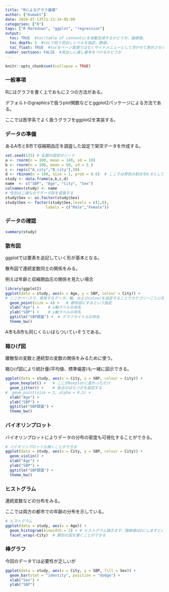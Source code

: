 ```yaml
---
title: "Rによるグラフ基礎"
author: ["Kumakt"]
date: 2020-07-13T21:13:14-05:00
categories: ["R"]
tags: ["R Markdown", "ggplot", "regression"]
output: 
  toc: TRUE  #toc(table of contents)を自動生成するかどうか。論理値。
  toc_depth: 3  #tocで拾う見出しレベルを指定。数値。
  toc_float: TRUE  #tocをページ冒頭ではなくサイドメニューとして浮かせて表示させるかどうか
number_sections: FALSE  #見出しに通し番号をつけるかどうか
---
```


```r
knitr::opts_chunk$set(collapse = TRUE)
```


### 一般事項

Rにはグラフを書く上でおもに２つの方法がある。

デフォルトのgraphicsで扱うplot関数などとggplot2パッケージによる方法である。

ここでは医学系でよく扱うグラフをggplot2を実装する。


### データの準備


あるA市とB市で収縮期血圧を調査した設定で架空データを作成する。


```r
set.seed(125) # 乱数の固定のシード
a <- rnorm(n = 100, mean = 140, sd = 10)
b <- rnorm(n = 100, mean = 60, sd = 5 )
c <- rep(c("A_city","B_city"),50)
d <- rbinom(n = 100, size = 1, prob = 0.6)  # ここでは男性の割合を0.6として二項分布によるランダム値の作成
study <- data.frame(a,b,c,d)
name  <- c("SBP", "Age", "City", "Sex") 
colnames(study) <- name
# 性別は二値なのでデータ型を変換する
study$Sex <- as.factor(study$Sex)
study$Sex <- factor(study$Sex,levels = c(1,0),
                  labels = c("Male","Female"))
```


### データの確認

```r
summary(study)
```


### 散布図

ggplotでは要素を追記していく形が基本となる。

散布図で連続変数同士の関係をみる。

例えば年齢と収縮期血圧の関係を見たい場合

```r
library(ggplot2)
ggplot(data = study, aes(x = Age, y = SBP, colour = City)) +   
# ここがベースで、使用するデータ、軸、およびcolourを指定することでカテゴリーごとに色分けできる
  geom_point(size = 4) +   # 散布図にするという指定
  xlab("Age") +    # x軸ラベルの命名
  ylab("SBP") +    # y軸ラベルの命名
  ggtitle("SBP調査") +  # グラフタイトルの命名
  theme_bw()  
```


A市もB市も同じくらいばらついていそうである。


### 箱ひげ図


離散型の変数と連続型の変数の関係をみるために使う。

箱ひげ図により統計量(平均値、標準偏差)も一緒に図示できる。


```r
ggplot(data = study, aes(x = City, y = SBP, colour = City)) +
  geom_boxplot() +   # ここがboxplotに変わっただけ
  geom_jitter() +    # 各点のばらつきを追加する
#  geom_point(size = 3, alpha = 0.5) +
  xlab("Age") + 
  ylab("SBP") + 
  ggtitle("SBP調査") + 
  theme_bw()
```


### バイオリンプロット

バイオリンプロットによりデータの分布の密度も可視化することができる。

```r
# バイオリンプロットも描くことができる
ggplot(data = study, aes(x = City, y = SBP, colour = City)) +
  geom_violin() +
  xlab("Age") + 
  ylab("SBP") + 
  ggtitle("SBP調査") + 
  theme_bw()
```



### ヒストグラム

連続変数などの分布をみる。

ここでは両方の都市での年齢の分布を示している。


```r
# ヒストグラム
ggplot(data = study, aes(x = Age)) +
  geom_histogram(binwidth = 2) + # ヒストグラム描きます、階級値は2にしますという宣言
  facet_wrap(~City)  # 群別の図を書くことができる
```


### 棒グラフ

今回のデータでは必要性が乏しいが

```r
ggplot(data = study, aes(x = City, y = SBP, fill = Sex)) +
  geom_bar(stat = "identity", position = "dodge") +
  xlab("Sex") +
  ylab("SBP")
```

